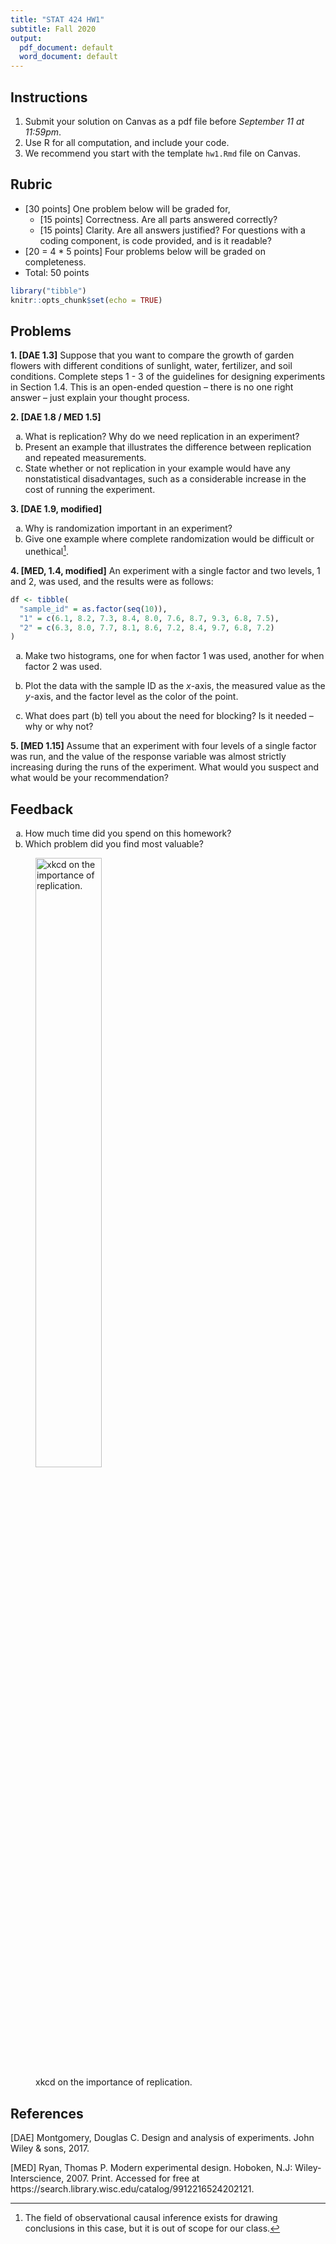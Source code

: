 ```yaml
---
title: "STAT 424 HW1"
subtitle: Fall 2020
output:
  pdf_document: default
  word_document: default
---
```


## Instructions

1. Submit your solution on Canvas as a pdf file before *September 11 at 11:59pm*.
2. Use R for all computation, and include your code. 
3. We recommend you start with the template `hw1.Rmd` file on Canvas.

## Rubric

* [30 points] One problem below will be graded for,
  - [15 points] Correctness. Are all parts answered correctly?
  - [15 points] Clarity. Are all answers justified? For questions with a coding
  component, is code provided, and is it readable?
* [20 = 4 * 5 points] Four problems below will be graded on completeness.
* Total: 50 points

```r
library("tibble")
knitr::opts_chunk$set(echo = TRUE)
```

## Problems

**1. [DAE 1.3]** Suppose that you want to compare the growth of garden flowers
with different conditions of sunlight, water, fertilizer, and soil conditions.
Complete steps 1 - 3 of the guidelines for designing experiments in Section 1.4.
This is an open-ended question -- there is no one right answer -- just explain
your thought process.

**2. [DAE 1.8 / MED 1.5]**

  a. What is replication? Why do we need replication in an
  experiment? 
  b. Present an example that illustrates the difference between
  replication and repeated measurements. 
  c. State whether or not replication in your example would have any
  nonstatistical disadvantages, such as a considerable increase in the cost of
  running the experiment.

**3. [DAE 1.9, modified]**

  a. Why is randomization important in an experiment? 
  b. Give one example where complete randomization would be difficult or
  unethical^[The field of observational causal inference exists for drawing
  conclusions in this case, but it is out of scope for our class.].

**4. [MED, 1.4, modified]** An experiment with a single factor and two levels, 1 and
2, was used, and the results were as follows:

```r
df <- tibble(
  "sample_id" = as.factor(seq(10)),
  "1" = c(6.1, 8.2, 7.3, 8.4, 8.0, 7.6, 8.7, 9.3, 6.8, 7.5),
  "2" = c(6.3, 8.0, 7.7, 8.1, 8.6, 7.2, 8.4, 9.7, 6.8, 7.2)
)
```

  a. Make two histograms, one for when factor 1 was used, another for when factor
  2 was used.
  
  b. Plot the data with the sample ID as the $x$-axis, the measured value as the
  $y$-axis, and the factor level as the color of the point.
  
  c. What does part (b) tell you about the need for blocking? Is it needed -- why
  or why not?
    
**5. [MED 1.15]** Assume that an experiment with four levels of a single factor
was run, and the value of the response variable was almost strictly increasing
during the runs of the experiment. What would you suspect and what would be your
recommendation?

## Feedback

a. How much time did you spend on this homework?
b. Which problem did you find most valuable?

![xkcd on the importance of replication.](the_difference.png){width=50%}

## References

[DAE] Montgomery, Douglas C. Design and analysis of experiments. John Wiley &
sons, 2017.

[MED] Ryan, Thomas P. Modern experimental design. Hoboken, N.J:
Wiley-Interscience, 2007. Print. Accessed for free at
https://search.library.wisc.edu/catalog/9912216524202121.

